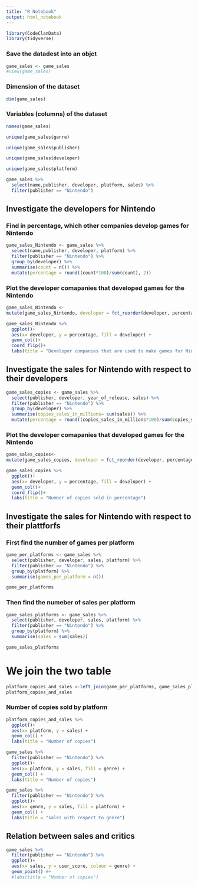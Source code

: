 ```yaml
---
title: "R Notebook"
output: html_notebook
---
```


```r
library(CodeClanData)
library(tidyverse)
```

### Save the datadest into an objct
```r
game_sales <- game_sales
#view(game_sales)
```

### Dimension of the dataset
```r
dim(game_sales)
```

### Variables (columns) of the dataset
```r
names(game_sales)
```

```r
unique(game_sales$genre)
```


```r
unique(game_sales$publisher)
```

```r
unique(game_sales$developer)
```



```r
unique(game_sales$platform)
```


```r
game_sales %>% 
  select(name,publisher, developer, platform, sales) %>% 
  filter(publisher == "Nintendo") 
```


## Investigate the developers for Nintendo

### Find in percentage, which other companies develop games for Nintendo 
```r
game_sales_Nintendo <- game_sales %>% 
  select(name,publisher, developer, platform) %>% 
  filter(publisher == "Nintendo") %>% 
  group_by(developer) %>% 
  summarise(count = n()) %>% 
  mutate(percentage = round((count*100)/sum(count), 2))
```

### Plot the developer comapanies that developed games for the Nintendo
```r
game_sales_Nintendo <-
mutate(game_sales_Nintendo, developer = fct_reorder(developer, percentage))

game_sales_Nintendo %>% 
  ggplot()+
  aes(x= developer, y = percentage, fill = developer) +
  geom_col()+
  coord_flip()+
  labs(title = "Developer companies that are used to make games for Nintendo")
```


## Investigate the sales for Nintendo with respect to their developers
```r
game_sales_copies <- game_sales %>% 
  select(publisher, developer, year_of_release, sales) %>% 
  filter(publisher == "Nintendo") %>%
  group_by(developer) %>% 
  summarise(copies_sales_in_millions= sum(sales)) %>% 
  mutate(percentage = round((copies_sales_in_millions*100)/sum(copies_sales_in_millions), 4))
```

### Plot the developer comapanies that developed games for the Nintendo
```r
game_sales_copies<-
mutate(game_sales_copies, developer = fct_reorder(developer, percentage))

game_sales_copies %>% 
  ggplot()+
  aes(x= developer, y = percentage, fill = developer) +
  geom_col()+
  coord_flip()+
  labs(title = "Number of copies sold in percentage")
```



## Investigate the sales for Nintendo with respect to their plattforfs

### First find the number of games per platform
```r
game_per_platforms <- game_sales %>% 
  select(publisher, developer, sales, platform) %>% 
  filter(publisher == "Nintendo") %>%
  group_by(platform) %>%
  summarise(games_per_platform = n()) 

game_per_platforms
```

### Then find the numeber of sales per platform
```r
game_sales_platforms <- game_sales %>% 
  select(publisher, developer, sales, platform) %>% 
  filter(publisher == "Nintendo") %>%
  group_by(platform) %>%
  summarise(sales = sum(sales)) 

game_sales_platforms
```

# We join the two table
```r
platform_copies_and_sales <-left_join(game_per_platforms, game_sales_platforms, "platform")
platform_copies_and_sales
```

### Number of copies sold by platform
```r
platform_copies_and_sales %>% 
  ggplot()+
  aes(x= platform, y = sales) +
  geom_col() +
  labs(title = "Number of copies")
```

```r
game_sales %>% 
  filter(publisher == "Nintendo") %>% 
  ggplot()+
  aes(x= platform, y = sales, fill = genre) +
  geom_col() +
  labs(title = "Number of copies")
```


```r
game_sales %>% 
  filter(publisher == "Nintendo") %>% 
  ggplot()+
  aes(x= genre, y = sales, fill = platform) +
  geom_col() +
  labs(title = "sales with respect to genre")
```


## Relation between sales and critics
```r
game_sales %>% 
  filter(publisher == "Nintendo") %>% 
  ggplot()+
  aes(x= sales, y = user_score, colour = genre) +
  geom_point() #+
  #labs(title = "Number of copies")
```


